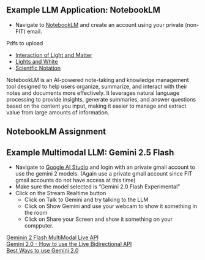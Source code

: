 ## Example LLM Application: NotebookLM {.smaller}

* Navigate to [NotebookLM](https://notebooklm.google.com) and create an account using your private (non-FIT) email.

Pdfs to upload   

- [Interaction of Light and Matter](InteractionLightMatter.pdf)
- [Lights and White](LightsAndWhite.pdf)
- [Scientfic Notation](ScientificNotationPropertiesOfWaves.pdf)

NotebookLM is an AI-powered note-taking and knowledge management
tool designed to help users organize, summarize, and interact with
their notes and documents more effectively. It leverages natural
language processing to provide insights, generate summaries, and
answer questions based on the content you input, making it easier
to manage and extract value from large amounts of information.

## NotebookLM Assignment {.smaller}

## Example Multimodal LLM: Gemini 2.5 Flash {.smaller}

* Navigate to [Google AI Studio](https://aistudio.google.com) and login with an private gmail account to use the gemini 2 models. (Again use a private gmail account since FIT gmail accounts do not have access at this time) 
* Make sure the model selected is "Gemini 2.0 Flash Experimental"
* Click on the Stream Realtime button 
  * Click on Talk to Gemini and try talking to the LLM
  * Click on Show Gemini and use your webcam to show it something in the room
  * Click on Share your Screen and show it something on your compputer.

[Geminin 2 Flash MultiModal Live API](https://youtube.com/playlist?list=PL3miIiuTRI6cEN04Yx_W0u0OLuhV_bFx7&si=ASUC7DgmNYh9zXoM)  
[Gemini 2.0 - How to use the Live Bidirectional API](https://youtu.be/CZ9WaMbiTO4?si=0QgJhAWbeLVGq5ec)   
[Best Ways to use Gemini 2.0](https://www.youtube.com/watch?v=kN93lrS1nfw&t=226s)  
